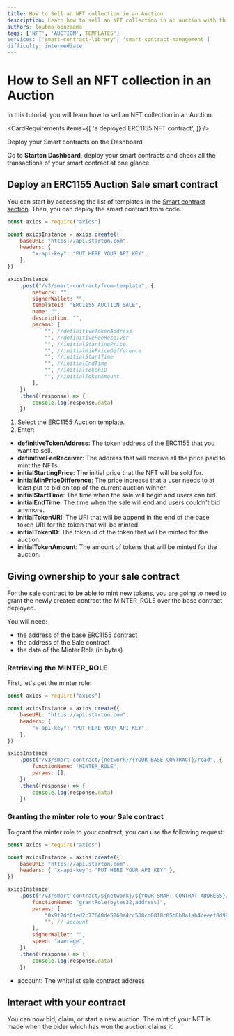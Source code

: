 ```yaml
---
title: How to Sell an NFT collection in an Auction
description: Learn how to sell an NFT collection in an auction with this tutorial. Discover how to deploy an ERC1155 Auction Sale smart contract and manage MINTER_ROLE for effective NFT auctions, all through the Starton Dashboard.
authors: loubna-benzaama
tags: ['NFT', 'AUCTION', TEMPLATES']
services: ['smart-contract-library', 'smart-contract-management']
difficulty: intermediate
---
```



# How to Sell an NFT collection in an Auction

In this tutorial, you will learn how to sell an NFT collection in an Auction.

<CardRequirements
items={[
'a deployed ERC1155 NFT contract',
]}
/>

<div className="col col--2" className="cards">
	<Link className="button-card button-card--vertical" to="https://app.starton.com/projects">
		<Heading as={"h3"}>Deploy your Smart contracts on the Dashboard</Heading>
			<p color="white">
				Go to <b>Starton Dashboard</b>, deploy your smart contracts and check all the transactions of your smart
				contract at one glance.
			</p>
	</Link>
</div>


## Deploy an ERC1155 Auction Sale smart contract

You can start by accessing the list of templates in the [Smart contract section](/docs/smart-contract/understanding-smart-contracts). Then, you can deploy the smart contract from code.

```js showLineNumbers
const axios = require("axios")

const axiosInstance = axios.create({
	baseURL: "https://api.starton.com",
	headers: {
		"x-api-key": "PUT HERE YOUR API KEY",
	},
})

axiosInstance
	.post("/v3/smart-contract/from-template", {
		network: "",
		signerWallet: "",
		templateId: "ERC1155_AUCTION_SALE",
		name: "",
		description: "",
		params: [
			"", //definitiveTokenAddress
			"", //definitiveFeeReceiver
			"", //initialStartingPrice
			"", //initialMinPriceDifference
			"", //initialStartTime
			"", //initialEndTime
			"", //initialTokenID
			"", //initialTokenAmount
		],
	})
	.then((response) => {
		console.log(response.data)
	})
```

1. Select the ERC1155 Auction template.
1. Enter:

-   **definitiveTokenAddress**: The token address of the ERC1155 that you want to sell.
-   **definitiveFeeReceiver**: The address that will receive all the price paid to mint the NFTs.
-   **initialStartingPrice**: The initial price that the NFT will be sold for.
-   **initialMinPriceDifference**: The price increase that a user needs to at least put to bid on top of the current auction winner.
-   **initialStartTime**: The time when the sale will begin and users can bid.
-   **initialEndTime**: The time when the sale will end and users couldn't bid anymore.
-   **initialTokenURI**: The URI that will be append in the end of the base token URI for the token that will be minted.
-   **initialTokenID**: The token id of the token that will be minted for the auction.
-   **initialTokenAmount**: The amount of tokens that will be minted for the auction.

## Giving ownership to your sale contract

For the sale contract to be able to mint new tokens, you are going to need to grant the newly created contract the MINTER_ROLE over the base contract deployed.

You will need:

-   the address of the base ERC1155 contract
-   the address of the Sale contract
-   the data of the Minter Role (in bytes)

### Retrieving the MINTER_ROLE

First, let's get the minter role:

```js showLineNumbers
const axios = require("axios")

const axiosInstance = axios.create({
	baseURL: "https://api.starton.com",
	headers: {
		"x-api-key": "PUT HERE YOUR API KEY",
	},
})

axiosInstance
	.post("/v3/smart-contract/{network}/{YOUR_BASE_CONTRACT}/read", {
		functionName: "MINTER_ROLE",
		params: [],
	})
	.then((response) => {
		console.log(response.data)
	})
```

### Granting the minter role to your Sale contract

To grant the minter role to your contract, you can use the following request:

```js
const axios = require("axios")

const axiosInstance = axios.create({
	baseURL: "https://api.starton.com",
	headers: { "x-api-key": "PUT HERE YOUR API KEY" },
})

axiosInstance
	.post("/v3/smart-contract/${network}/${YOUR SMART CONTRAT ADDRESS}/call", {
		functionName: "grantRole(bytes32,address)",
		params: [
			"0x9f2df0fed2c77648de5860a4cc508cd0818c85b8b8a1ab4ceeef8d981c8956a6", // MINTER_ROLE
			"", // account
		],
		signerWallet: "",
		speed: "average",
	})
	.then((response) => {
		console.log(response.data)
	})
```

-   account: The whitelist sale contract address

## Interact with your contract

You can now bid, claim, or start a new auction. The mint of your NFT is made when the bider which has won the auction claims it.
